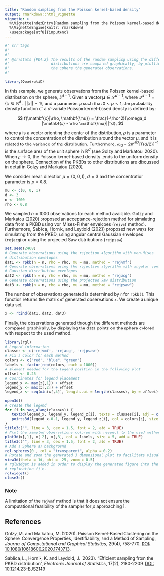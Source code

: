 ```yaml
---
title: "Random sampling from the Poisson kernel-based density"
output: rmarkdown::html_vignette
vignette: >
  %\VignetteIndexEntry{Random sampling from the Poisson kernel-based density}
  %\VignetteEngine{knitr::rmarkdown}
  \usepackage[utf8]{inputenc}
---
```

```r
#' srr tags
#' 
#' 
#' @srrstats {PD4.2} The results of the random sampling using the different 
#'                   distributions are compared graphically, by plotting on 
#'                   the sphere the generated observations.   
#'                   
```

```r
library(QuadratiK)
```

In this example, we generate observations from the Poisson kernel-based 
distribution on the sphere, $S^{d-1}$. Given a vector $\mathbf{\mu} \in \mathcal{S}^{d-1}$, where $\mathcal{S}^{d-1}= 
\{x \in \mathbb{R}^d : ||x|| = 1\}$, and a parameter $\rho$ such that 
$0 < \rho < 1$, the probability density function of a $d$-variate 
Poisson kernel-based density is defined by:

$$
f(\mathbf{x}|\rho, \mathbf{\mu}) = \frac{1-\rho^2}{\omega_d 
||\mathbf{x} - \rho \mathbf{\mu}||^d},
$$

where $\mu$ is a vector orienting the center of the distribution, 
$\rho$ is a parameter to control the concentration of the distribution 
around the vector $\mu$, and it is related to the variance of the 
distribution. Furthermore, $\omega_d =2\pi^{d/2} [\Gamma(d/2)]^{-1}$ is the surface area of the unit sphere in $\mathbb{R}^d$ (see Golzy and Markatou, 2020).
When $\rho \to 0$, the Poisson kernel-based density tends to the uniform density on the sphere. Connection of the PKBDs to other distributions are discussed in detail in Golzy and Markatou (2020).

We consider mean direction $\mu=(0,0,1)$, $d=3$ and the concentration
parameter is $\rho = 0.8$. 
```r
mu <- c(0, 0, 1)
d <- 3
n <- 1000
rho <- 0.8
```
We sampled $n=1000$ observations for each method available.
Golzy and Markatou (2020) proposed an acceptance-rejection method for 
simulating data from a PKBD using von Mises-Fisher envelopes (`rejvmf` method). 
Furthermore, Sablica, Hornik, and Leydold (2023) proposed new ways for
simulating from the PKBD, using angular central Gaussian envelopes 
(`rejacg`) or using the projected Saw distributions (`rejpsaw`).

```r
set.seed(2468)
# Generate observations using the rejection algorithm with von-Mises 
# distribution envelopes
dat1 <- rpkb(n = n, rho = rho, mu = mu, method = "rejvmf")
# Generate observations using the rejection algorithm with angular central 
# Gaussian distribution envelopes
dat2 <- rpkb(n = n, rho = rho, mu = mu, method = "rejacg")
# Generate observations using the projected Saw distribution
dat3 <- rpkb(n = n, rho = rho, mu = mu, method = "rejpsaw")
```
The number of observations generated is determined by `n` for 
`rpkb()`. This function returns the matrix of generated 
observations `x`. We create a unique data set.
```r
x <- rbind(dat1, dat2, dat3)
```
Finally, the observations generated through the different methods are compared
graphically, by displaying the data points on the sphere colored with respect to
the used method.

```r
library(rgl)
# Legend information
classes <- c("rejvmf", "rejacg", "rejpsaw")
# Fix a color for each method
colors <- c("red", "blue", "green")
labels <- factor(rep(colors, each = 1000))
# Element needed for the Legend position in the following plot
offset <- 0.25
# Coordinates for legend placement
legend_x <- max(x[,1]) + offset  
legend_y <- max(x[,2]) + offset
legend_z <- seq(min(x[,3]), length.out = length(classes), by = offset)

open3d()
# Create the legend
for (i in seq_along(classes)) {
   text3d(legend_x, legend_y, legend_z[i], texts = classes[i], adj = c(0, 0.5))
   points3d(legend_x-0.1, legend_y, legend_z[i], col = colors[i], size = 5)
}
title3d("", line = 3, cex = 1.5, font = 2, add = TRUE)
# Plot the sampled observations colored with respect to the used method
plot3d(x[,1], x[,2], x[,3], col = labels, size = 5, add = TRUE)
title3d("", line = 3, cex = 1.5, font = 2, add = TRUE)
# Add a Sphere as background
rgl.spheres(0 , col = "transparent", alpha = 0.2)
# Rotate and zoom the generated 3 dimensional plot to facilitate visualization
view3d(theta = 10, phi = -25, zoom = 0.5)
# rglwidget is added in order to display the generated figure into the html 
# replication file.
rglwidget()
close3d()

```

### Note
A limitation of the `rejvmf` method is that it does not ensure the
computational feasibility of the sampler for $\rho$ approaching 1.

## References

Golzy, M. and Markatou, M. (2020). Poisson Kernel-Based Clustering on the Sphere:
Convergence Properties, Identifiability, and a Method of Sampling, *Journal of
Computational and Graphical Statistics*, 29(4), 758-770. 
[DOI: 10.1080/10618600.2020.1740713](https://doi.org/10.1080/10618600.2020.1740713).

Sablica, L., Hornik, K. and Leydold, J. (2023). "Efficient sampling from the PKBD 
distribution", *Electronic Journal of Statistics*, 17(2), 2180-2209.
[DOI: 10.1214/23-EJS2149](https://doi.org/10.1214/23-EJS2149)